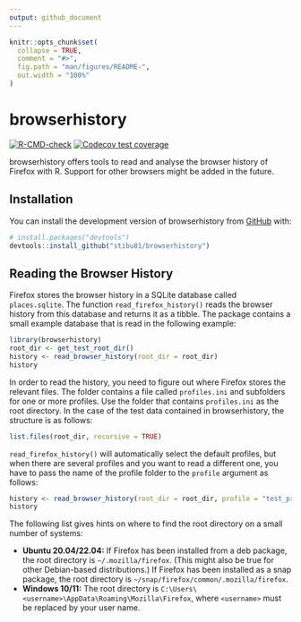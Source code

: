 ```yaml
---
output: github_document
---
```


<!-- README.md is generated from README.Rmd. Please edit that file -->

```r
knitr::opts_chunk$set(
  collapse = TRUE,
  comment = "#>",
  fig.path = "man/figures/README-",
  out.width = "100%"
)
```

# browserhistory

<!-- badges: start -->
[![R-CMD-check](https://github.com/stibu81/browserhistory/actions/workflows/R-CMD-check.yaml/badge.svg)](https://github.com/stibu81/browserhistory/actions/workflows/R-CMD-check.yaml)
[![Codecov test
coverage](https://codecov.io/gh/stibu81/browserhistory/branch/main/graph/badge.svg)](https://app.codecov.io/gh/stibu81/browserhistory?branch=main)
<!-- badges: end -->

browserhistory offers tools to read and analyse the browser history of
Firefox with R. Support for other browsers might be added in the future.


## Installation

You can install the development version of browserhistory from
[GitHub](https://github.com/) with:

``` r
# install.packages("devtools")
devtools::install_github("stibu81/browserhistory")
```

## Reading the Browser History

Firefox stores the browser history in a SQLite database called `places.sqlite`.
The function `read_firefox_history()` reads the browser history from this
database and returns it as a tibble. The package contains a small example
database that is read in the following example:

```r
library(browserhistory)
root_dir <- get_test_root_dir()
history <- read_browser_history(root_dir = root_dir)
history
```

In order to read the history, you need to figure out where Firefox stores the
relevant files. The folder contains a file called `profiles.ini` and subfolders
for one or more profiles. Use the folder that  contains `profiles.ini` as
the root directory. In the case of the test data contained in browserhistory,
the structure is as follows:

```r
list.files(root_dir, recursive = TRUE)
```

`read_firefox_history()` will automatically select the
default profiles, but when there are several profiles and you want to read
a different one, you have to pass the name of the profile folder to the
`profile` argument as follows:

```r
history <- read_browser_history(root_dir = root_dir, profile = "test_profile")
history
```

The following list gives hints on where to find the root directory on a small
number of systems:

* **Ubuntu 20.04/22.04:** If Firefox has been installed from a deb package, the root
  directory is `⁠~/.mozilla/firefox`. (This might also be true for other
  Debian-based distributions.) If Firefox has been installed as a snap package,
  the root directory is `⁠~/snap/firefox/common/.mozilla/firefox`⁠.
* **Windows 10/11:** The root directory is
  `⁠C:\Users\<username>\AppData\Roaming\Mozilla\Firefox`, where
  `<username>` must be replaced by your user name.
  

